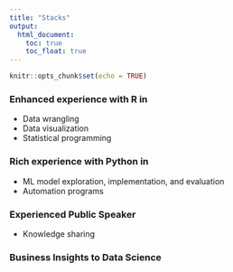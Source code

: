 ```yaml
---
title: "Stacks"
output: 
  html_document: 
    toc: true
    toc_float: true
---
```


```r
knitr::opts_chunk$set(echo = TRUE)
```

### Enhanced experience with R in

- Data wrangling
- Data visualization
- Statistical programming
  
### Rich experience with Python in

- ML model exploration, implementation, and evaluation
- Automation programs

### Experienced Public Speaker

- Knowledge sharing
  
### Business Insights to Data Science